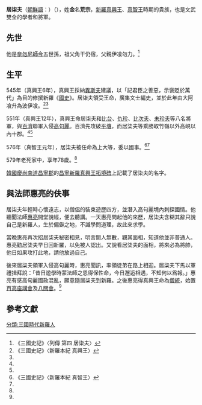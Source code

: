 '''居柒夫'''（[[朝鮮語|朝鮮語]]：{{lang|ko|'''거칠부'''}}）（{{bd|502年||579年||}}），姓'''金'''名'''荒宗'''，[[新羅|新羅]][[真興王|真興王]]、[[真智王|真智王]]時期的貴族，也是文武雙全的學者和將軍。

==先世==
他是[[奈勿尼師今|奈勿尼師今]]五世孫，祖父角干仍宿，父親伊飡勿力。<ref name=Geochilbu>《三國史記》〈列傳 第四 居柒夫〉</ref>

==生平==
545年（真興王6年），真興王採納[[異斯夫|異斯夫]]建議，以「記君臣之善惡，示褒貶於萬代」為目的修撰新羅《[[國史|國史]]》。居柒夫領受王命，廣集文士編史，並於此年由大阿飡升為波伊飡。<ref name= Jinheung >《三國史記》〈新羅本紀 真興王〉</ref><ref name= Geochilbu />

551年（真興王12年），真興王命居柒夫和[[比台|比台]]、[[仇珍|仇珍]]、[[比次夫|比次夫]]、[[未珍夫|未珍夫]]等八名將軍，與[[百濟|百濟]]聯軍入侵[[高句麗|高句麗]]。百濟先攻破[[平壤|平壤]]，而居柒夫等乘勝取竹嶺以外高峴以內十郡。<ref name= Jinheung /><ref name= Geochilbu />

576年（真智王元年），居柒夫被任命為上大等，委以國事。<ref name= Jinji >《三國史記》〈新羅本紀 真智王〉</ref><ref name= Geochilbu />

579年老死家中，享年78歲。<ref name= Geochilbu />

[[韓國|韓國]][[慶尚南道|慶尚南道]][[昌寧郡|昌寧郡]]的[[昌寧新羅真興王拓境碑|昌寧新羅真興王拓境碑]]上記載了居柒夫的名字。

==與法師惠亮的伕事==
居柒夫年輕時心懷遠志，以僧侶的裝束遊歷四方，並潛入高句麗境內刺探國情。他聽聞法師[[惠亮|惠亮]]開堂說經，便去聽講。一天惠亮問起他的來歷，居柒夫含糊其辭只說自己是新羅人，生於偏僻之地，不識學問道理，故此來求學。

當晚惠亮再次招居柒夫秘密相見，明言閱人無數，觀其面相，知道他並非普通人。惠亮勸居柒夫早日回新羅，以免被人認出。又說看居柒夫的面相，將來必為將帥，他日如果攻打此地，請他放過自己。

後來居柒夫領軍入侵高句麗時，惠亮聞訊，率領徒弟在路上相迎。居柒夫下馬以軍禮揖拜說：「昔日遊學時蒙法師之恩得保性命，今日邂逅相遇，不知何以爲報。」惠亮有感高句麗國政混亂，願意隨居柒夫到新羅。之後惠亮得真興王命為[[僧統|僧統]]，始置[[百高座講會|百高座講會]]及[[八關會|八關會]]。<ref name= Geochilbu />

==參考文獻==
<div class="references-small">
<references/>
</div>

[[分類:三國時代新羅人|分類:三國時代新羅人]]
{{bio-stub}}